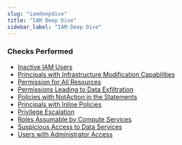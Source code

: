 ```yaml
---
slug: "iamdeepdive"
title: "IAM Deep Dive"
sidebar_label: "IAM Deep Dive"
---
```


### Checks Performed

- [Inactive IAM Users](awsiamdeepdive/rules/inactive_iam_users)
- [Principals with Infrastructure Modification Capabilities](awsiamdeepdive/rules/principals_with_infrastructure_modification_capabilities)
- [Permission for All Resources](awsiamdeepdive/rules/permission_for_all_resources)
- [Permissions Leading to Data Exfiltration](awsiamdeepdive/rules/permissions_leading_to_data_exfiltration)
- [Policies with NotAction in the Statements](awsiamdeepdive/rules/policies_with_notaction_in_the_statements)
- [Principals with Inline Policies](awsiamdeepdive/rules/principals_with_inline_policies)
- [Privilege Escalation](awsiamdeepdive/rules/privilege_escalation)
- [Roles Assumable by Compute Services](awsiamdeepdive/rules/roles_assumable_by_compute_services)
- [Suspicious Access to Data Services](awsiamdeepdive/rules/suspicious_access_to_data_services)
- [Users with Administrator Access](awsiamdeepdive/rules/users_with_administrator_access)
